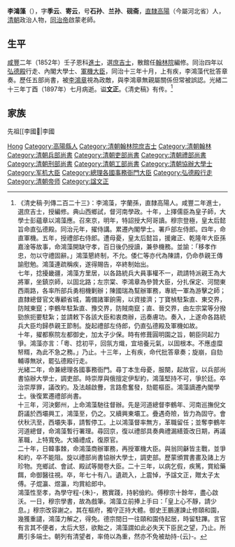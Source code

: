 {{Otheruses|other=名为李季云的其他人物|李季云}}
{{Otheruses|other=名为李寄云的其他人物|李寄云}}
{{Otheruses|other=名为李文正的其他人物|李文正}}
{{明清人物信息框
| 姓名 = 李鴻藻
| 原名 =
| 圖片名稱= Li Hongzao.jpg
| 圖片大小 = 220px
| 圖片說明 = 民國《高陽縣志》載李鴻藻像
| 最高職務 = 協辦大學士吏部尚書贈太子太傅
| 屆數 = 
| 國家 = 大清
| 爵位 = 
| 籍貫 = [[直隸|直隸]][[高陽縣|高陽縣]]
| 族裔 = 漢族
| 旗籍 = 
| 字號 = 字蘭孫
| 諡號 = 文正
| 出生日期 = [[嘉慶|嘉慶]]二十五年（[[1820年|1820年]]）
| 出生地點 = [[直隸|直隸]][[高陽縣|高陽縣]]
| 逝世日期 = [[光绪|光绪]]二十三年（[[1897年|1897年]]）
| 逝世地點 = [[北京|京師]]
| 墓葬 = 
| 配偶 =
| 親屬 = 
| 出身 = 
*咸豐二年壬子恩科進士出身
| 經歷 = 
| 著作 =
}}

'''李鴻藻'''（{{bd|1820年||1897年|catIdx=L李}}），字'''季云'''、'''寄云'''，号'''石孙'''、'''兰孙'''、'''砚斋'''，[[直隸|直隸]][[高陽|高陽]]（今屬河北省）人，[[清朝|清朝]]政治人物，[[同治帝|同治帝]]啟蒙老師。

== 生平 ==
[[咸豐|咸豐]]二年（1852年）壬子恩科[[進士|進士]]，選[[庶吉士|庶吉士]]，散館任[[翰林院|翰林院]]編修。同治四年以[[弘德殿|弘德殿]]行走、內閣大學士、[[軍機大臣|軍機大臣]]，同治十三年十月，上有疾，李鴻藻代批答章奏。歷任五部尚書，被[[李鴻章|李鴻章]]視為政敵，與李鴻章無親屬關係但常被誤認。光緒二十三年丁酉（1897年）七月病逝。谥'''[[文正_(谥号)|文正]]'''。《清史稿》有传。<ref>《清史稿·列傳二百二十三》：李鴻藻，字蘭孫，直隸高陽人。咸豐二年進士，選庶吉士，授編修。典山西鄉試，督河南學政。十年，上擇儒臣為皇子師，大學士彭蘊章以鴻藻應。召來京，明年，特詔授大阿哥讀。穆宗登極，皇太后懿旨命直弘德殿。同治元年，擢侍講。累遷內閣學士。署戶部左侍郎。四年，命直軍機。五年，授禮部右侍郎。遭母憂，皇太后懿旨，援雍正、乾隆年大臣孫嘉淦等故事，命鴻藻開缺守孝，百日後仍授讀，兼參機務。並諭：「移孝作忠，勿以守禮固辭。」鴻藻懇終制，不允。倭仁等亦代為陳請，仍命恭親王傳諭慰勉。鴻藻連疏稱疾，遂得賜告，卒終制始出。<br>七年，捻擾畿疆，鴻藻方里居，以各路統兵大員事權不一，疏請特派親王為大將軍，坐鎮京師，以固北路；左宗棠、李鴻章為參贊大臣，分扎保定、河間東西兩路，各率所部兵勇相機剿辦；陳國瑞為幫辦軍務，專統一軍為游擊之師；直隸總督官文專顧省城，籌備諸軍餉需，以資接濟；丁寶楨駐紮直、東交界，防賊東竄；李鶴年駐紮直、豫交界，防賊南竄；直、晉交界，由左宗棠等分撥勁旅扼要駐紮；並請敕下各該大臣和衷商辦，迅奏膚功。奏入，上遂命各路統兵大臣均歸恭親王節制。旋起禮部左侍郎，仍直弘德殿及軍機如故。<br>十年，擢都察院左都御史，加太子少保。時有修葺圓明園之旨，朝臣同起力爭。鴻藻亦言：「粵、捻初平，回氛方熾，宜培養元氣，以固根本。不應虛糜帑糈，為此不急之務。」乃止。十三年，上有疾，命代批答章奏；旋崩，自劾輔導無狀，罷弘德殿行走。<br>光緒二年，命兼總理各國事務衙門。尋丁本生母憂，服闋，起故官，以兵部尚書協辦大學士，調吏部。時崇厚與俄擅定伊犁約，鴻藻堅持不可，爭於廷。卒治崇厚罪，議改約。及法越啟釁，言路愈奮發，劾罷樞臣。鴻藻謫遷內閣學士。後復累遷禮部尚書。<br>十三年，河決鄭州，上命鴻藻馳往督辦。先是河道總督李鶴年、河南巡撫倪文蔚議於西壩興工，鴻藻至，仍之。又續興東壩工。疊遇奇險，皆力為固守。會伏秋汛至，西壩失事，請暫停工。上以鴻藻督率無方，革職留任；並奪李鶴年河道總督，命鴻藻暫行署理。尋回京，復以禮部具奏典禮漏繕簽改日期，再議革職，上特寬免。大婚禮成，復原官。<br>二十年，日韓事棘，命鴻藻商辦軍務，再授軍機大臣。與翁同龢皆主戰，並爭和約，卒不能阻。旋以禮部尚書協辦大學士，調吏部。歷蒙頒賞書畫及諸上方珍物。充鄉試、會試、殿試等閱卷大臣。二十三年，以病乞假，疾篤，賞給藥餌，命御醫往視。卒，年七十有八。遺疏入，上震悼，予諡文正，贈太子太傅。子焜瀛、煜瀛，均賞給郎中。<br>鴻藻性至孝，為學守程-{朱}-，務實踐，持躬儉約。傅穆宗十餘年，盡心啟沃。一日，穆宗學書，故為戲筆。鴻藻立前捧上手曰：「皇上心不靜，請少息。」穆宗改容謝之。其在樞府，獨守正持大體。御史王鵬運諫止修頤和園，幾獲重譴，鴻藻力解之，得免。德宗間日一往頤和園侍起居，時留駐蹕。言官有言其不便者，太后大怒，欲黜之，鴻藻謂如此必失天下臣民之望，乃止。所薦引多端士。朝列有清望者，率倚以為重，然亦不免被劫持-{云}-。</ref>

== 家族 ==
先祖[[李國𣚴|李國{{僻字]]<ref>𣚴，左木右普。</ref>，明末重臣。子[[李石曾|李石曾]]（李煜瀛），為[[1924年|1924年]][[故宮博物院_(北京)|故宮博物院]]善後委員會第一任委員長、[[北京師範大學|北京師範大學]]校長。

== 参考资料 ==
{{reflist}}

== 參考文獻 ==
*（民國）[[趙爾巽|趙爾巽]]等，《清史稿》，中華書局點校本

== 外部链接 ==
* [http://npmhost.npm.gov.tw/ttscgi2/ttsquery?0:0:npmauac:TM%3D%A7%F5%C2E%C4%A6 李鴻藻 資料連結] {{Wayback|url=http://npmhost.npm.gov.tw/ttscgi2/ttsquery?0:0:npmauac:TM%3D%A7%F5%C2E%C4%A6 |date=20201129093548 }} 中研院史語所
* [https://web.archive.org/web/20071102165748/http://www.gaoyang.gov.cn/GYGKDetail.aspx?id=73 三朝阁老李鸿藻] 高阳概况详情

{{-}}
{{start box}}
{{s-off}}
{{succession box|[[沈桂芬|沈桂芬]]|[[毛昶熙|毛昶熙]]|[[清朝兵部尚书列表#兵部漢尚書|兵部漢尚書]]|<small>光緒七年正月丙寅－光緒八年正月辛亥<br>（[[1881年|1881年]][[2月1日|2月1日]]－[[1882年|1882年]][[3月13日|3月13日]]）</small>}}
{{succession box|[[萬青藜|萬青藜]]|[[徐桐|徐桐]]|[[清朝吏部尚书列表#吏部汉尚书|吏部漢尚書]]|<small>光緒八年正月辛亥－光緒十年三月戊子<br>（[[1882年|1882年]][[3月13日|3月13日]]－[[1884年|1884年]][[4月8日|4月8日]]）</small>}}
{{succession box|[[徐桐|徐桐]]|[[孫家鼐|孫家鼐]]|[[清朝吏部尚书列表#吏部汉尚书|吏部漢尚書]]|<small>光緒二十二年十月辛卯－光緒二十三年七月庚寅<br>（[[1896年|1896年]][[12月3日|12月3日]]－[[1897年|1897年]][[7月31日|7月31日]]）</small>}}
{{end box}}

{{咸豐二年壬子恩科殿試金榜}}
{{清朝入祀賢良祠}}

{{Authority control}}
{{DEFAULTSORT:Li李}}
[[Category:李姓|Hong]]
[[Category:高陽縣人|Category:高陽縣人]]
[[Category:清朝翰林院庶吉士|Category:清朝翰林院庶吉士]]
[[Category:清朝翰林|Category:清朝翰林]]
[[Category:清朝兵部尚書|Category:清朝兵部尚書]]
[[Category:清朝吏部尚書|Category:清朝吏部尚書]]
[[Category:清朝禮部尚書|Category:清朝禮部尚書]]
[[Category:清朝刑部尚書|Category:清朝刑部尚書]]
[[Category:清朝工部尚書|Category:清朝工部尚書]]
[[Category:清朝協辦大學士|Category:清朝協辦大學士]]
[[Category:军机大臣|Category:军机大臣]]
[[Category:總理各國事務衙門大臣|Category:總理各國事務衙門大臣]]
[[Category:弘德殿行走|Category:弘德殿行走]]
[[Category:清朝帝师|Category:清朝帝师]]
[[Category:諡文正|Category:諡文正]]
